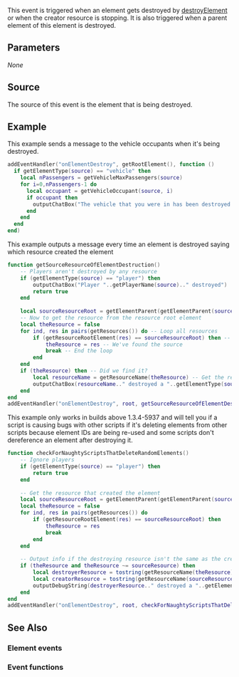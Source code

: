 {{Server event}}
 
This event is triggered when an element gets destroyed by [[/destroyElement.md|destroyElement]] or when the creator resource is stopping. It is also triggered when a parent element of this element is destroyed.

==Parameters==
''None''

==Source==
The source of this event is the element that is being destroyed.

==Example== 
This example sends a message to the vehicle occupants when it's being destroyed.
<syntaxhighlight lang="lua">
addEventHandler("onElementDestroy", getRootElement(), function ()
  if getElementType(source) == "vehicle" then
    local nPassengers = getVehicleMaxPassengers(source)
    for i=0,nPassengers-1 do
      local occupant = getVehicleOccupant(source, i)
      if occupant then
        outputChatBox("The vehicle that you were in has been destroyed by the script", occupant)
      end
    end
  end
end)
</syntaxhighlight>

This example outputs a message every time an element is destroyed saying which resource created the element
<syntaxhighlight lang="lua">
function getSourceResourceOfElementDestruction()
	-- Players aren't destroyed by any resource
	if (getElementType(source) == "player") then
		outputChatBox("Player "..getPlayerName(source).." destroyed")
		return true
	end
	
	local sourceResourceRoot = getElementParent(getElementParent(source)) -- Get the resource root element of the element
	-- Now to get the resource from the resource root element
	local theResource = false
	for ind, res in pairs(getResources()) do -- Loop all resources
		if (getResourceRootElement(res) == sourceResourceRoot) then -- Compare each resources root element to what we've got
			theResource = res -- We've found the source
			break -- End the loop
		end
	end
	if (theResource) then -- Did we find it?
		local resourceName = getResourceName(theResource) -- Get the resources name
		outputChatBox(resourceName.." destroyed a "..getElementType(source)) -- Output the resource name along with element type
	end
end
addEventHandler("onElementDestroy", root, getSourceResourceOfElementDestruction) -- All elements
</syntaxhighlight>

This example only works in builds above 1.3.4-5937 and will tell you if a script is causing bugs with other scripts if it's deleting elements from other scripts because element IDs are being re-used and some scripts don't dereference an element after destroying it.
<syntaxhighlight lang="lua">
function checkForNaughtyScriptsThatDeleteRandomElements()
	-- Ignore players
	if (getElementType(source) == "player") then
		return true
	end
	
	-- Get the resource that created the element
	local sourceResourceRoot = getElementParent(getElementParent(source))
	local theResource = false
	for ind, res in pairs(getResources()) do
		if (getResourceRootElement(res) == sourceResourceRoot) then
			theResource = res
			break
		end
	end
	
	-- Output info if the destroying resource isn't the same as the creator resource
	if (theResource and theResource ~= sourceResource) then
		local destroyerResource = tostring(getResourceName(theResource))
		local creatorResource = tostring(getResourceName(sourceResource))
		outputDebugString(destroyerResource.." destroyed a "..getElementType(source).." made by "..creatorResource)
	end
end
addEventHandler("onElementDestroy", root, checkForNaughtyScriptsThatDeleteRandomElements)
</syntaxhighlight>

==See Also==
===Element events===
{{Element_events}}
===Event functions===
{{Event_functions}}